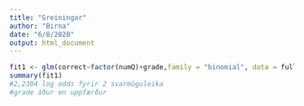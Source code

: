 ```yaml
---
title: "Greiningar"
author: "Birna"
date: "6/8/2020"
output: html_document
---
```

```r
fit1 <- glm(correct~factor(numQ)+grade,family = "binomial", data = fullAnswerData)
summary(fit1)
#2,2304 log odds fyrir 2 svarmöguleika
#grade áður en uppfærður
```